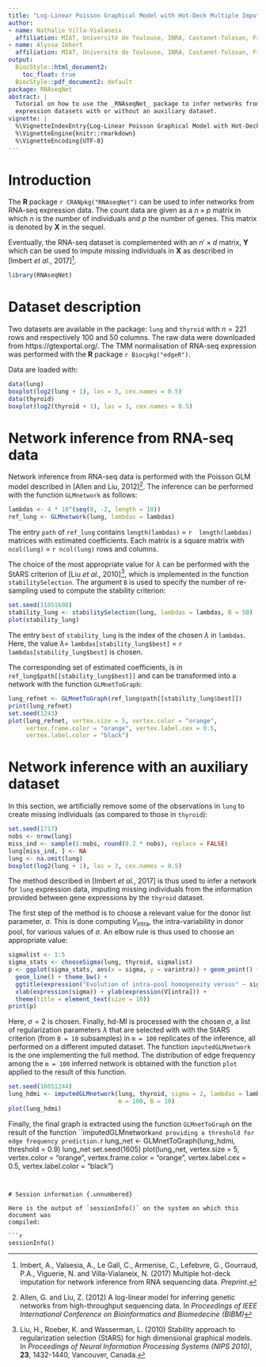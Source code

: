 ```yaml
---
title: "Log-Linear Poisson Graphical Model with Hot-Deck Multiple Imputation"
author:
- name: Nathalie Villa-Vialaneix
  affiliation: MIAT, Université de Toulouse, INRA, Castanet-Tolosan, France
- name: Alyssa Imbert
  affiliation: MIAT, Université de Toulouse, INRA, Castanet-Tolosan, France
output:
  BiocStyle::html_document2:
    toc_float: true
  BiocStyle::pdf_document2: default
package: RNAseqNet
abstract: |
  Tutorial on how to use the _RNAseqNet_ package to infer networks from RNA-seq
  expression datasets with or without an auxiliary dataset.
vignette: |
  %\VignetteIndexEntry{Log-Linear Poisson Graphical Model with Hot-Deck Multiple Imputation}
  %\VignetteEngine{knitr::rmarkdown}
  %\VignetteEncoding{UTF-8}
---
```



# Introduction

The **R** package `r CRANpkg("RNAseqNet")` can be used to infer networks from
RNA-seq expression data. The count data are given as a $n \times p$ matrix in 
which $n$ is the number of individuals and $p$ the number of genes. This matrix
is denoted by $\mathbf{X}$ in the sequel.

Eventually, the RNA-seq dataset is complemented with an $n' \times d$ matrix, 
$\mathbf{Y}$ which can be used to impute missing individuals in $\mathbf{X}$
as described in [Imbert *et al.*, 2017]^[Imbert, A., Valsesia, A., Le Gall, C.,
Armenise, C., Lefebvre, G., Gourraud, P.A., Viguerie, N. and Villa-Vialaneix, N.
(2017) Multiple hot-deck imputation for network inference from RNA sequencing 
data. *Preprint*.].

```r
library(RNAseqNet)
```


# Dataset description

Two datasets are available in the package: ```lung``` and ```thyroid``` with 
$n = 221$ rows and respectively 100 and 50 columns. The raw data were downloaded
from https://gtexportal.org/. The TMM normalisation of RNA-seq expression was
performed with the **R** package `r Biocpkg("edgeR")`.

Data are loaded with:
```r
data(lung)
boxplot(log2(lung + 1), las = 3, cex.names = 0.5)
data(thyroid)
boxplot(log2(thyroid + 1), las = 3, cex.names = 0.5)
```


# Network inference from RNA-seq data

Network inference from RNA-seq data is performed with the Poisson GLM model 
described in [Allen and Liu, 2012]^[Allen, G. and Liu, Z. (2012) A log-linear
model for inferring genetic networks from high-throughput sequencing data. In
*Proceedings of IEEE International Conference on Bioinformatics and Biomedecine
(BIBM)*]. The inference can be performed with the function ```GLMnetwork``` as
follows:

```r
lambdas <- 4 * 10^(seq(0, -2, length = 10))
ref_lung <- GLMnetwork(lung, lambdas = lambdas)
```

The entry ```path``` of ```ref_lung``` contains ```length(lambdas)``` = `r 
length(lambdas)` matrices with estimated coefficients. Each matrix is a square 
matrix with ```ncol(lung)``` = `r ncol(lung)` rows and columns.

The choice of the most appropriate value for $\lambda$ can be performed with
the StARS criterion of [Liu *et al.*, 2010]^[Liu, H., Roeber, K. and Wasserman,
L. (2010) Stability approach to regularization selection (StARS) for high
dimensional graphical models. In *Proceedings of Neural Information Processing
Systems (NIPS 2010)*, **23**, 1432-1440, Vancouver, Canada.], which is 
implemented in the function ```stabilitySelection```. The argument ```B``` is
used to specify the number of re-sampling used to compute the stability 
criterion:

```r
set.seed(11051608)
stability_lung <- stabilitySelection(lung, lambdas = lambdas, B = 50)
plot(stability_lung)
```

The entry ```best``` of ```stability_lung``` is the index of the chosen 
$\lambda$ in ```lambdas```. Here, the value $\lambda=$ 
```lambdas[stability_lung$best]``` = `r lambdas[stability_lung$best]` is chosen.

The corresponding set of estimated coefficients, is in
```ref_lung$path[[stability_lung$best]]``` and can be transformed into a network
with the function ```GLMnetToGraph```:

```r
lung_refnet <- GLMnetToGraph(ref_lung$path[[stability_lung$best]])
print(lung_refnet)
set.seed(1243)
plot(lung_refnet, vertex.size = 5, vertex.color = "orange", 
     vertex.frame.color = "orange", vertex.label.cex = 0.5, 
     vertex.label.color = "black")
```


# Network inference with an auxiliary dataset

In this section, we artificially remove some of the observations in ```lung``` 
to create missing individuals (as compared to those in ```thyroid```):

```r
set.seed(1717)
nobs <- nrow(lung)
miss_ind <- sample(1:nobs, round(0.2 * nobs), replace = FALSE)
lung[miss_ind, ] <- NA
lung <- na.omit(lung)
boxplot(log2(lung + 1), las = 3, cex.names = 0.5)
```

The method described in [Imbert *et al.*, 2017] is thus used to infer a network
for ```lung``` expression data, imputing missing individuals from the 
information provided between gene expressions by the ```thyroid``` dataset.

The first step of the method is to choose a relevant value for the donor list
parameter, $\sigma$. This is done computing $V_{\textrm{intra}}$, the 
intra-variability in donor pool, for various values of $\sigma$. An elbow rule
is thus used to choose an appropriate value:

```r
sigmalist <- 1:5
sigma_stats <- chooseSigma(lung, thyroid, sigmalist)
p <- ggplot(sigma_stats, aes(x = sigma, y = varintra)) + geom_point() +
  geom_line() + theme_bw() + 
  ggtitle(expression("Evolution of intra-pool homogeneity versus" ~ sigma)) +
  xlab(expression(sigma)) + ylab(expression(V[intra])) +
  theme(title = element_text(size = 10))
print(p)
```

Here, $\sigma = 2$ is chosen. Finally, hd-MI is processed with the chosen 
$\sigma$, a list of regularization parameters $\lambda$ that are selected with
with the StARS criterion (from ```B = 10``` subsamples) in ```m = 100``` 
replicates of the inference, all performed on a different imputed dataset.
The function ```imputedGLMnetwork``` is the one implementing the full method.
The distribution of edge frequency among the ```m = 100``` inferred network is
obtained with the function ```plot``` applied to the result of this function.

```r
set.seed(16051244)
lung_hdmi <- imputedGLMnetwork(lung, thyroid, sigma = 2, lambdas = lambdas,
                               m = 100, B = 10)
plot(lung_hdmi)
```

Finally, the final graph is extracted using the function ```GLMnetToGraph``` on 
the result of the function ``imputedGLMnetwork``` and providing a threshold for
edge frequency prediction.
```r
lung_net <- GLMnetToGraph(lung_hdmi, threshold = 0.9)
lung_net
set.seed(1605)
plot(lung_net, vertex.size = 5, vertex.color = "orange", 
     vertex.frame.color = "orange", vertex.label.cex = 0.5, 
     vertex.label.color = "black")
```


# Session information {.unnumbered}

Here is the output of `sessionInfo()` on the system on which this document was
compiled:

```r
sessionInfo()
```
